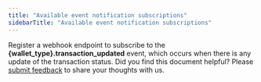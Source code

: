 ```yaml
---
title: "Available event notification subscriptions"
sidebarTitle: "Available event notification subscriptions"
---
```


Register a webhook endpoint to subscribe to the **\{wallet_type\}.transaction_updated** event, which occurs when there is any update of the transaction status.
<Tip>Did you find this document helpful? Please [submit feedback](https://forms.zohopublic.com/cobo/form/DocumentFeedbackForm/formperma/QvLOhxJv1_JMsJ-1dleZ8Itb_7rzN-LtgvsDdxosoVI) to share your thoughts with us.</Tip>